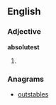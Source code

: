 ==English==

===Adjective===
'''absolutest'''
# {{context|rare|lang=en}} {{en-superlative of|absolute}}

===Anagrams===
* [[outstables#English|outstables]]